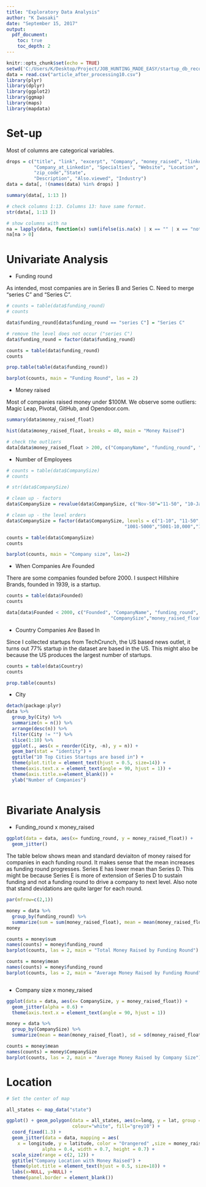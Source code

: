 ```yaml
---
title: "Exploratory Data Analysis"
author: "K Iwasaki"
date: "September 15, 2017"
output:
  pdf_document:
    toc: true
    toc_depth: 2
---
```


```r
knitr::opts_chunk$set(echo = TRUE)
setwd('C:/Users/K/Desktop/Project/JOB_HUNTING_MADE_EASY/startup_db_recommendation/explatory_data_analysis')
data = read.csv("article_after_processing10.csv")
library(plyr)
library(dplyr)
library(ggplot2)
library(ggmap)
library(maps)
library(mapdata)

```
# Set-up

Most of columns are categorical variables.

```r
drops = c("title", "link", "excerpt", "Company", "money_raised", "linkedin_link",
          "Company_at_Linkedin", "Specialties", "Website", "Location",
          "zip_code","State",
          "Description", "Also.viewed", "Industry")
data = data[, !(names(data) %in% drops) ]

summary(data[, 1:13 ])

# check columns 1:13. Columns 13: have same format.
str(data[, 1:13 ])

# show columns with na
na = lapply(data, function(x) sum(ifelse(is.na(x) | x == "" | x == "not found", TRUE, FALSE)))
na[na > 0]

```

# Univariate Analysis

- Funding round

As intended, most companies are in Series B and Series C. Need to merge "series C" and "Series C".

```r
# counts = table(data$funding_round)
# counts

data$funding_round[data$funding_round == "series C"] = "Series C"

# remove the level does not occur ("series C")
data$funding_round = factor(data$funding_round)

counts = table(data$funding_round)
counts

prop.table(table(data$funding_round))

barplot(counts, main = "Funding Round", las = 2)

```
- Money raised

Most of companies raised money under $100M. We observe some outliers: Magic Leap, Pivotal, GitHub, and Opendoor.com.

```r
summary(data$money_raised_float)

hist(data$money_raised_float, breaks = 40, main = "Money Raised")

# check the outliers
data[data$money_raised_float > 200, c("CompanyName", "funding_round", "CompanySize","money_raised_float")]

```

- Number of Employees

```r
# counts = table(data$CompanySize)
# counts

# str(data$CompanySize)

# clean up - factors
data$CompanySize = revalue(data$CompanySize, c("Nov-50"="11-50", "10-Jan"="1-10"))

# clean up - the level orders
data$CompanySize = factor(data$CompanySize, levels = c("1-10", "11-50","51-200","201-500", "501-1000",
                                           "1001-5000","5001-10,000","10,001+"))

counts = table(data$CompanySize)
counts

barplot(counts, main = "Company size", las=2)

```

- When Companies Are Founded

There are some companies founded before 2000. I suspect Hillshire Brands, founded in 1939, is a startup.

```r
counts = table(data$Founded)
counts

data[data$Founded < 2000, c("Founded", "CompanyName", "funding_round", 
                                      "CompanySize","money_raised_float")]

```

- Country Companies Are Based In

Since I collected startups from TechCrunch, the US based news outlet, it turns out 77% startup in the dataset are based in the US. This might also be because the US produces the largest number of startups.

```r
counts = table(data$Country)
counts

prop.table(counts)

```

- City


```r
detach(package:plyr)
data %>%
  group_by(City) %>%
  summarize(n = n()) %>%
  arrange(desc(n)) %>%
  filter(City != "") %>%
  slice(1:10) %>%
  ggplot(., aes(x = reorder(City, -n), y = n)) +
  geom_bar(stat = "identity") +
  ggtitle("10 Top Cities Startups are based in") +
  theme(plot.title = element_text(hjust = 0.5, size=14)) +
  theme(axis.text.x = element_text(angle = 90, hjust = 1)) +
  theme(axis.title.x=element_blank()) +
  ylab("Number of Companies")
  
```


# Bivariate Analysis

- Funding_round x money_raised

```r

ggplot(data = data, aes(x= funding_round, y = money_raised_float)) +
  geom_jitter()

```

The table below shows mean and standard deviaiton of money raised for companies in each funding round. It makes sense that the mean increases as funding round progresses. Series E has lower mean than Series D. This might be because Series E is more of extension of Series D to sustain funding and not a funding round to drive a company to next level. Also note that stand devidations are quite larger for each round.

```r

par(mfrow=c(2,1))

money = data %>%
  group_by(funding_round) %>%
  summarize(sum = sum(money_raised_float), mean = mean(money_raised_float), sd = sd(money_raised_float))
money

counts = money$sum
names(counts) = money$funding_round
barplot(counts, las = 2, main = "Total Money Raised by Funding Round")

counts = money$mean
names(counts) = money$funding_round
barplot(counts, las = 2, main = "Average Money Raised by Funding Round")



```

- Company size x money_raised

```r

ggplot(data = data, aes(x= CompanySize, y = money_raised_float)) +
  geom_jitter(alpha = 0.6) +
  theme(axis.text.x = element_text(angle = 90, hjust = 1))


```


```r
money = data %>%
  group_by(CompanySize) %>%
  summarize(mean = mean(money_raised_float), sd = sd(money_raised_float))

counts = money$mean
names(counts) = money$CompanySize
barplot(counts, las = 2, main = "Average Money Raised by Company Size")

```

# Location

```r
# Set the center of map

all_states <- map_data("state")

ggplot() + geom_polygon(data = all_states, aes(x=long, y = lat, group = group), 
                        colour="white", fill="grey10") + 
  coord_fixed(1.3) +
  geom_jitter(data = data, mapping = aes(
    x = longitude, y = latitude, color = "Orangered" ,size = money_raised_float),
             alpha = 0.4, width = 0.7, height = 0.7) +
  scale_size(range = c(2, 12)) +
  ggtitle("Company Location with Money Raised") +
  theme(plot.title = element_text(hjust = 0.5, size=18)) +
  labs(x=NULL, y=NULL) +
  theme(panel.border = element_blank())


```





